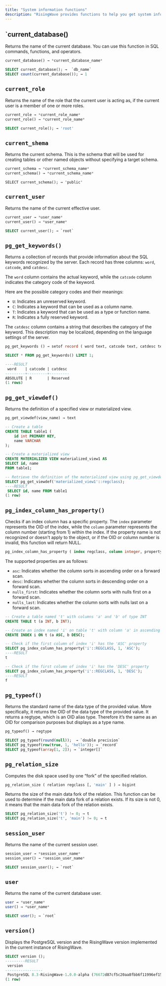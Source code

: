 ```yaml
---
title: "System information functions"
description: "RisingWave provides functions to help you get system information, including database, schema, user, role, session, and more."
---
```


## `current_database()

Returns the name of the current database. You can use this function in SQL commands, functions, and operators.

```sql
current_database() → *current_database_name*
```

```sql
SELECT current_database(); →  `db_name`
SELECT count(current_database()); → 1
```

## `current_role`

Returns the name of the role that the current user is acting as, if the current user is a member of one or more roles.

```sql
current_role → *current_role_name*
current_role() → *current_role_name*
```

```sql
SELECT current_role(); → 'root'
```

## `current_shema`

Returns the current schema. This is the schema that will be used for creating tables or other named objects without specifying a target schema.

```sql
current_schema → *current_schema_name*
current_schema() → *current_schema_name*
```

```
SELECT current_schema(); → 'public'
```

## `current_user`

Returns the name of the current effective user.

```sql
current_user → *user_name*
current_user() → *user_name*
```

```sql
SELECT current_user(); → `root`
```

## `pg_get_keywords()`

Returns a collection of records that provide information about the SQL keywords recognized by the server. Each record has three columns: `word`, `catcode`, and `catdesc`.

The `word` column contains the actual keyword, while the `catcode` column indicates the category code of the keyword.

Here are the possible category codes and their meanings:

* `U`: Indicates an unreserved keyword.
* `C`: Indicates a keyword that can be used as a column name.
* `T`: Indicates a keyword that can be used as a type or function name.
* `R`: Indicates a fully reserved keyword.

The `catdesc` column contains a string that describes the category of the keyword. This description may be localized, depending on the language settings of the server.


```sql Syntax
pg_get_keywords () → setof record ( word text, catcode text, catdesc text)
```

```sql
SELECT * FROM pg_get_keywords() LIMIT 1;

----RESULT
 word    | catcode | catdesc
---------+---------+---------
ABSOLUTE | R       | Reserved
(1 rows)
```

## `pg_get_viewdef()`

Returns the definition of a specified view or materialized view.

```sql
pg_get_viewdef(view_name) → text
```

```sql
-- Create a table
CREATE TABLE table1 (
    id int PRIMARY KEY,
    name VARCHAR
);

-- Create a materialized view
CREATE MATERIALIZED VIEW materialized_view1 AS
SELECT id, name
FROM table1;

-- Retrieve the definition of the materialized view using pg_get_viewdef
SELECT pg_get_viewdef('materialized_view1'::regclass);
----RESULT
 SELECT id, name FROM table1
(1 row)
```

## `pg_index_column_has_property()`

Checks if an index column has a specific property. The `index` parameter represents the OID of the index, while the `column` parameter represents the column number (starting from 1) within the index. If the property name is not recognized or doesn't apply to the object, or if the OID or column number is invalid, this function will return NULL.

```sql Syntax
pg_index_column_has_property ( index regclass, column integer, property text ) → boolean
```

The supported properties are as follows:

* `asc`: Indicates whether the column sorts in ascending order on a forward scan.
* `desc`: Indicates whether the column sorts in descending order on a forward scan.
* `nulls_first`: Indicates whether the column sorts with nulls first on a forward scan.
* `nulls_last`: Indicates whether the column sorts with nulls last on a forward scan.

```sql Examples
-- Create a table named 't' with columns 'a' and 'b' of type INT
CREATE TABLE t (a INT, b INT);

-- Create an index named 'i' on table 't' with column 'a' in ascending order and column 'b' in descending order
CREATE INDEX i ON t (a ASC, b DESC);

-- Check if the first column of index 'i' has the 'ASC' property
SELECT pg_index_column_has_property('i'::REGCLASS, 1, 'ASC');
----RESULT
t

-- Check if the first column of index 'i' has the 'DESC' property
SELECT pg_index_column_has_property('i'::REGCLASS, 1, 'DESC');
----RESULT
f
```

## `pg_typeof()`

Returns the standard name of the data type of the provided value. More specifically, it returns the OID of the data type of the provided value. It returns a regtype, which is an OID alias type. Therefore it’s the same as an OID for comparison purposes but displays as a type name.

```sql
pg_typeof() → regtype
```

```sql
SELECT pg_typeof(round(null));  → `double precision`
SELECT pg_typeof(row(true, 1, 'hello')); → `record`
SELECT pg_typeof(array[1, 2]); → `integer[]`
```

## `pg_relation_size`

Computes the disk space used by one “fork” of the specified relation.

```sql
pg_relation_size ( relation regclass [, 'main' ] ) → bigint
```

Returns the size of the main data fork of the relation. This function can be used to determine if the main data fork of a relation exists. If its size is not 0, it means that the main data fork of the relation exists.

```sql
SELECT pg_relation_size('t') != 0; → t
SELECT pg_relation_size('t', 'main') != 0; → t
```

## `session_user`

Returns the name of the current session user.

```sql
session_user → *session_user_name*
session_user() → *session_user_name*
```

```sql
SELECT session_user(); → `root`
```

## `user`

Returns the name of the current database user.

```sql
user → *user_name*
user() → *user_name*
```

```sql
SELECT user(); → `root`
```

## `version()`

Displays the PostgreSQL version and the RisingWave version implemented in the current instance of RisingWave.

```sql
SELECT version ();
---------RESULT
 version
-----------------
 PostgreSQL 8.3-RisingWave-1.0.0-alpha (76672d87cf5c20aa8fbb6f11996ef15255443b51)
(1 row)
```
